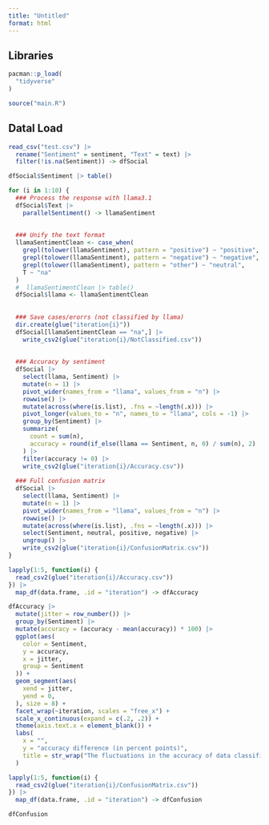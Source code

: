 ```yaml
---
title: "Untitled"
format: html
---
```


## Libraries
```r
pacman::p_load(
  "tidyverse"
)

source("main.R")
```


## Datal Load
```r
read_csv("test.csv") |>
  rename("Sentiment" = sentiment, "Text" = text) |>
  filter(!is.na(Sentiment)) -> dfSocial

dfSocial$Sentiment |> table()
```

```r
for (i in 1:10) {
  ### Process the response with llama3.1
  dfSocial$Text |>
    parallelSentiment() -> llamaSentiment
  
  
  ### Unify the text format
  llamaSentimentClean <- case_when(
    grepl(tolower(llamaSentiment), pattern = "positive") ~ "positive",
    grepl(tolower(llamaSentiment), pattern = "negative") ~ "negative",
    grepl(tolower(llamaSentiment), pattern = "other") ~ "neutral",
    T ~ "na"
  )
  #  llamaSentimentClean |> table()
  dfSocial$llama <- llamaSentimentClean
  
  
  ### Save cases/erorrs (not classified by llama)
  dir.create(glue("iteration{i}"))
  dfSocial[llamaSentimentClean == "na",] |>
    write_csv2(glue("iteration{i}/NotClassified.csv"))
  
  
  ### Accuracy by sentiment
  dfSocial |>
    select(llama, Sentiment) |>
    mutate(n = 1) |>
    pivot_wider(names_from = "llama", values_from = "n") |>
    rowwise() |>
    mutate(across(where(is.list), .fns = ~length(.x))) |>
    pivot_longer(values_to = "n", names_to = "llama", cols = -1) |>
    group_by(Sentiment) |>
    summarize(
      count = sum(n),
      accuracy = round(if_else(llama == Sentiment, n, 0) / sum(n), 2)
    ) |>
    filter(accuracy != 0) |>
    write_csv2(glue("iteration{i}/Accuracy.csv"))
  
  ### Full confusion matrix
  dfSocial |>
    select(llama, Sentiment) |>
    mutate(n = 1) |>
    pivot_wider(names_from = "llama", values_from = "n") |>
    rowwise() |>
    mutate(across(where(is.list), .fns = ~length(.x))) |>
    select(Sentiment, neutral, positive, negative) |>
    ungroup() |>
    write_csv2(glue("iteration{i}/ConfusionMatrix.csv"))
}
```
```r
lapply(1:5, function(i) {
  read_csv2(glue("iteration{i}/Accuracy.csv"))
}) |>
  map_df(data.frame, .id = "iteration") -> dfAccuracy

dfAccuracy |>
  mutate(jitter = row_number()) |>
  group_by(Sentiment) |>
  mutate(accuracy = (accuracy - mean(accuracy)) * 100) |>
  ggplot(aes(
    color = Sentiment,
    y = accuracy,
    x = jitter,
    group = Sentiment
  )) +
  geom_segment(aes(
    xend = jitter,
    yend = 0,
  ), size = 8) +
  facet_wrap(~iteration, scales = "free_x") +
  scale_x_continuous(expand = c(.2, .2)) +
  theme(axis.text.x = element_blank()) +
  labs(
    x = "",
    y = "accuracy difference (in percent points)",
    title = str_wrap("The fluctuations in the accuracy of data classification between iterations are small (not bigger than 1% point). Furthermore, there are visible patterns of switching classification between neutral and extreme states. This may indicate so-called difficult cases (ambiguous)")
  )
```

```r
lapply(1:5, function(i) {
  read_csv2(glue("iteration{i}/ConfusionMatrix.csv"))
}) |>
  map_df(data.frame, .id = "iteration") -> dfConfusion

dfConfusion
```











